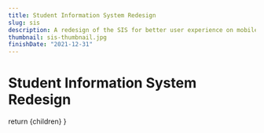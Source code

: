 ```yaml
---
title: Student Information System Redesign
slug: sis
description: A redesign of the SIS for better user experience on mobile.
thumbnail: sis-thumbnail.jpg
finishDate: "2021-12-31"
---
```



<Head>
    <title>Student Information System Redesign</title>
    <meta name="description" content="A redesign of the SIS for better user experience on mobile." />
    <meta name="keywords" content="SIS, redesign, mobile, user experience" />
</Head>

# Student Information System Redesign

  return <PostLayout title="Student Information System Redesign" slug="sis" description="A redesign of the SIS for better user experience on mobile." thumbnail="sis-thumbnail.jpg" finishDate="2021-12-31">{children}</PostLayout>
}